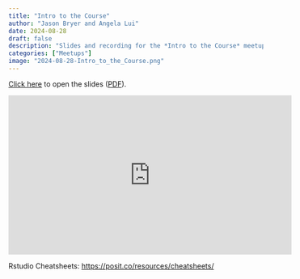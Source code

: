 ```yaml
---
title: "Intro to the Course"
author: "Jason Bryer and Angela Lui"
date: 2024-08-28
draft: false
description: "Slides and recording for the *Intro to the Course* meetup."
categories: ["Meetups"]
image: "2024-08-28-Intro_to_the_Course.png"
---
```



[Click here](/slides/00-Intro_to_Course.html#1) to open the slides ([PDF](/slides/00-Intro_to_Course.pdf)).

<iframe width="560" height="315" src="https://www.youtube.com/embed/zS8AQP0Gd_w" title="YouTube video player" frameborder="0" allow="accelerometer; autoplay; clipboard-write; encrypted-media; gyroscope; picture-in-picture" allowfullscreen></iframe>

Rstudio Cheatsheets: [https://posit.co/resources/cheatsheets/](https://posit.co/resources/cheatsheets/)  


